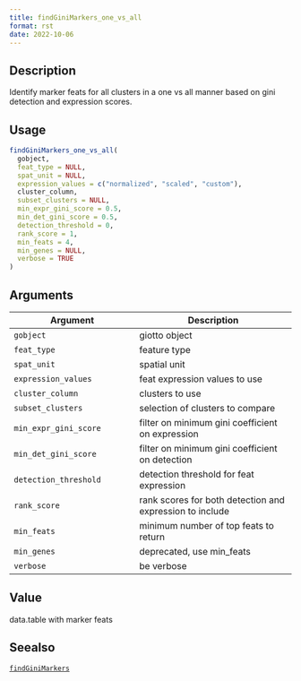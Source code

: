 ```yaml
--- 
title: findGiniMarkers_one_vs_all 
format: rst 
date: 2022-10-06 
--- 
```


## Description

Identify marker feats for all clusters in a one vs all manner based on gini detection and expression scores.


## Usage

```r
findGiniMarkers_one_vs_all(
  gobject,
  feat_type = NULL,
  spat_unit = NULL,
  expression_values = c("normalized", "scaled", "custom"),
  cluster_column,
  subset_clusters = NULL,
  min_expr_gini_score = 0.5,
  min_det_gini_score = 0.5,
  detection_threshold = 0,
  rank_score = 1,
  min_feats = 4,
  min_genes = NULL,
  verbose = TRUE
)
```


## Arguments

Argument      |Description
------------- |----------------
`gobject`     |     giotto object
`feat_type`     |     feature type
`spat_unit`     |     spatial unit
`expression_values`     |     feat expression values to use
`cluster_column`     |     clusters to use
`subset_clusters`     |     selection of clusters to compare
`min_expr_gini_score`     |     filter on minimum gini coefficient on expression
`min_det_gini_score`     |     filter on minimum gini coefficient on detection
`detection_threshold`     |     detection threshold for feat expression
`rank_score`     |     rank scores for both detection and expression to include
`min_feats`     |     minimum number of top feats to return
`min_genes`     |     deprecated, use min_feats
`verbose`     |     be verbose


## Value

data.table with marker feats


## Seealso

[`findGiniMarkers`](#findginimarkers)


